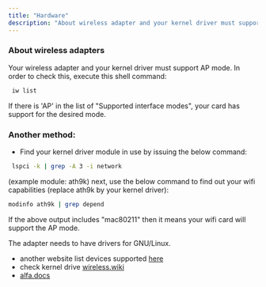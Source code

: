 ```yaml
---
title: "Hardware"
description: "About wireless adapter and your kernel driver must support AP mode."
---
```


### About wireless adapters
Your wireless adapter and your kernel driver must support AP mode. In order to check this, execute this shell command:
``` sh
 iw list
```
If there is 'AP' in the list of "Supported interface modes", your card has support for the desired mode.

### Another method:
* Find your kernel driver module in use by issuing the below command:
``` sh
 lspci -k | grep -A 3 -i network
```
(example module: ath9k)
next, use the below command to find out your wifi capabilities (replace ath9k by your kernel driver):
``` sh
modinfo ath9k | grep depend
```
If the above output includes "mac80211" then it means your wifi card will support the AP mode.

 The adapter needs to have drivers for GNU/Linux.
* another website list devices supported [here](http://elinux.org/RPi_USB_Wi-Fi_Adapters)
* check kernel drive [wireless.wiki](https://wireless.wiki.kernel.org/en/users/drivers)
* [alfa.docs](https://docs.alfa.com.tw/Support/Linux/AR9271/)